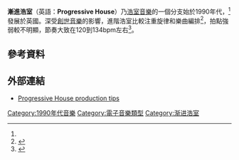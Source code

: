{{expand language|1=en|page=Progressive house|time=2019-09-14T11:57:47+00:00}}
{{expert|time=2019-09-14T11:57:47+00:00}}
{{Infobox music genre
|name=進階浩室
|bgcolor=silver
|color=black
|stylistic_origins=[[浩室|浩室]],<ref name="ishkur">{{Cite web
| author = Ishkur
| url = http://techno.org/electronic-music-guide/
| title = Ishkur's guide to Electronic Music
| date = 2005
| accessdate = 2015-05-10
| archive-date = 2015-09-12
| archive-url = https://archive.today/20150912114918/http://techno.org/electronic-music-guide/
| dead-url = yes
}}</ref> [[出神音乐|出神音乐]], {{link-en|balearic beat}}, {{link-en|progressive rock}}, {{link-en|dream trance}}, [[deep_house|deep house]], [[Dub|Dub]], {{link-en|italo house}}
|cultural_origins=1990年代早期的[[英國|英國]]
|instruments = {{hlist|[[合成器|合成器]]|{{link-en|鼓聲音源器|Drum machine}}|{{link-en|音序器|Music sequencer}}|[[取樣器|取樣器]]|[[電子琴|電子琴]]|[[個人電腦|個人電腦]]|[[鍵盤樂器|Keyboard]]}}
|fusiongenres= [[前衛出神音樂|前衛出神音樂]]
|other_topics=[[電子浩室|電子浩室]] - {{link-en|Uplifting trance}} - [[Hardstyle|Hardstyle]] - {{link-en|Liquid funk}}
}}

'''漸進浩室'''（英語：'''Progressive House'''）乃[[浩室音樂|浩室音樂]]的一個分支始於1990年代，<ref name="ishkur"/>發展於英國。深受[[創世音樂|創世音樂]]的影響，進階浩室比較注重旋律和樂曲編排<ref>{{cite web |url=http://web.lis.hcu.edu.tw/88_pdlib/morgan/multimedia/intro/intro3.php |title=認識電音 |accessdate=2015-07-02 |archive-date=2016-07-12 |archive-url=https://web.archive.org/web/20160712160815/http://web.lis.hcu.edu.tw/88_pdlib/morgan/multimedia/intro/intro3.php |dead-url=yes }}</ref>，拍點強弱較不明顯，節奏大致在120到134bpm左右<ref name="dmg">{{cite web |url=http://thedancemusicguide.com/progressive-house |title=Progressive House |work=Beat Explorer's Dance Music Guide |accessdate=2014-12-20 |deadurl=yes |archiveurl=https://web.archive.org/web/20141221174800/http://thedancemusicguide.com/progressive-house |archivedate=2014-12-21 }}</ref>。

==參考資料==
{{reflist}}

==外部連結==
* [https://web.archive.org/web/20150708114604/http://www.soundstosample.com/blog/pro-tips/progressive-house-production-tips Progressive House production tips]

{{電子音樂類型|state=expanded}}
{{浩室音乐|state=expanded}}

[[Category:1990年代音樂|Category:1990年代音樂]]
[[Category:電子音樂類型|Category:電子音樂類型]]
[[Category:渐进浩室|Category:渐进浩室]]